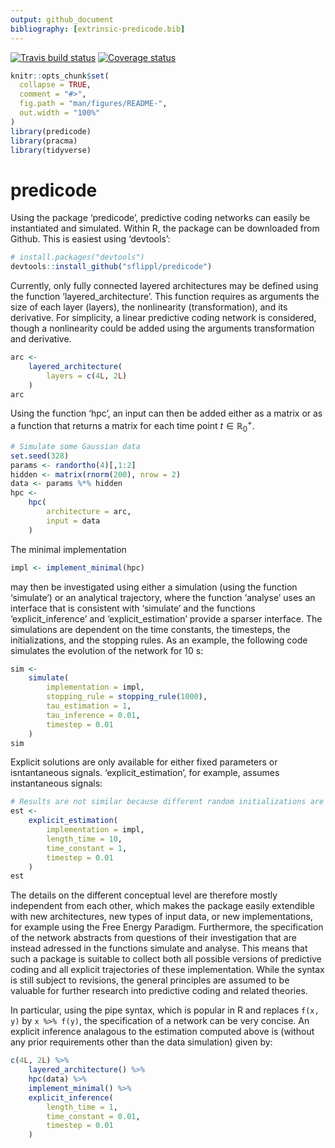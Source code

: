 ```yaml
---
output: github_document
bibliography: [extrinsic-predicode.bib]
---
```


<!-- README.md is generated from README.Rmd. Please edit that file -->
[![Travis build status](https://travis-ci.org/sflippl/predicode.svg?branch=master)](https://travis-ci.org/sflippl/predicode)
[![Coverage status](https://codecov.io/gh/sflippl/predicode/branch/master/graph/badge.svg)](https://codecov.io/github/sflippl/predicode?branch=master)

```r
knitr::opts_chunk$set(
  collapse = TRUE,
  comment = "#>",
  fig.path = "man/figures/README-",
  out.width = "100%"
)
library(predicode)
library(pracma)
library(tidyverse)
```
# predicode

Using the package 'predicode', predictive coding networks can easily be instantiated and simulated. Within R, the package can be downloaded from Github. This is easiest using 'devtools':

```r
# install.packages("devtools")
devtools::install_github("sflippl/predicode")
```

Currently, only fully connected layered architectures may be defined using the function 'layered_architecture'. This function requires as arguments the size of each layer (layers), the nonlinearity (transformation), and its derivative. For simplicity, a linear predictive coding network is considered, though a nonlinearity could be added using the arguments transformation and derivative.

```r
arc <- 
    layered_architecture(
        layers = c(4L, 2L)
    )
arc
```

Using the function 'hpc', an input can then be added either as a matrix or as a function that returns a matrix for each time point $t\in\mathbb{R}^+_0$.

```r
# Simulate some Gaussian data
set.seed(328)
params <- randortho(4)[,1:2]
hidden <- matrix(rnorm(200), nrow = 2)
data <- params %*% hidden
hpc <- 
    hpc(
        architecture = arc, 
        input = data
    )
```

The minimal implementation 

```r
impl <- implement_minimal(hpc)
```

may then be investigated using either a simulation (using the function 'simulate') or an analytical trajectory, where the function 'analyse' uses an interface that is consistent with 'simulate' and the functions 'explicit_inference' and 'explicit_estimation' provide a sparser interface. The simulations are dependent on the time constants, the timesteps, the initializations, and the stopping rules. As an example, the following code simulates the evolution of the network for 10 s:

```r
sim <- 
    simulate(
        implementation = impl,
        stopping_rule = stopping_rule(1000),
        tau_estimation = 1,
        tau_inference = 0.01,
        timestep = 0.01
    )
sim
```

Explicit solutions are only available for either fixed parameters or isntantaneous signals. 'explicit_estimation', for example, assumes instantaneous signals:

```r
# Results are not similar because different random initializations are being used.
est <- 
    explicit_estimation(
        implementation = impl,
        length_time = 10,
        time_constant = 1,
        timestep = 0.01
    )
est
```

The details on the different conceptual level are therefore mostly independent from each other, which makes the package easily extendible with new architectures, new types of input data, or new implementations, for example using the Free Energy Paradigm. Furthermore, the specification of the network abstracts from questions of their investigation that are instead adressed in the functions simulate and analyse. This means that such a package is suitable to collect both all possible versions of predictive coding and all explicit trajectories of these implementation. While the syntax is still subject to revisions, the general principles are assumed to be valuable for further research into predictive coding and related theories.

In particular, using the pipe syntax, which is popular in R and replaces `f(x, y)` by `x %>% f(y)`, the specification of a network can be very concise. An explicit inference analagous to the estimation computed above is (without any prior requirements other than the data simulation) given by:

```r
c(4L, 2L) %>% 
    layered_architecture() %>% 
    hpc(data) %>% 
    implement_minimal() %>% 
    explicit_inference(
        length_time = 1,
        time_constant = 0.01,
        timestep = 0.01
    )
```
